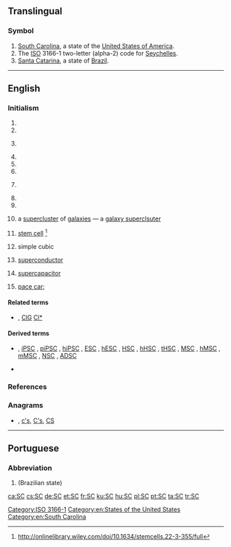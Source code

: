 {{also|Sc|S.C.|sc.|.sc}}
==Translingual==

===Symbol===
{{head|mul|symbol}}

# [[South Carolina]], a state of the [[United States of America]].
# The [[ISO]] 3166-1 two-letter (alpha-2) code for [[Seychelles]].
# [[Santa Catarina]], a state of [[Brazil]].

[[Category:ISO 3166-1]]

----

==English==

===Initialism===
{{rfc-header|Initialism}}
{{en-initialism}}

# {{initialism of|Superior Court|lang=en}}
# {{initialism of|Supreme Court|lang=en}}
# {{initialism of|StarCraft|lang=en}} {{gloss|a strategy [[PC]] game}}
# {{initialism of|status conference|Status Conference|lang=en}}
# {{initialism of|Settlement Conference|lang=en}}
# {{initialism of|[[small|Small]] [[claims|Claims]]|lang=en}}
# {{initialism of|State College|lang=en}} {{gloss|as used with proper names}}
# {{initialism of|Senior Counsel|lang=en}}
# {{initialism of|w:Security Council of the United Nations|Security Council of the United Nations|lang=en}}
# {{lb|en|astronomy}} a [[supercluster]] of [[galaxies]] &mdash; a [[galaxy superclsuter]]
# {{lb|en|biology}} [[stem cell]] <ref> http://onlinelibrary.wiley.com/doi/10.1634/stemcells.22-3-355/full </ref>
# {{lb|en|crystallography}} simple cubic
# {{lb|en|physics}} [[superconductor]]
# {{lb|en|physics}} [[supercapacitor]]
# {{lb|en|motorsports}} [[pace car]]; {{abbreviation of|lang=en|safety car}}

====Related terms====
* {{sense|galaxy supercluster}} {{l|en|Cl}} , [[ClG]] [[Cl*]]

====Derived terms====
* {{sense|stem cell}} {{l|en|PSC}} , [[iPSC]] , [[piPSC]] , [[hiPSC]] , [[ESC]] , [[hESC]] , [[HSC]] , [[hHSC]] , [[tHSC]] , [[MSC]] , [[hMSC]] , [[mMSC]] , [[NSC]] , [[ADSC]]
* {{sense|safety car}} {{l|en|VSC}}

===References===
<references/>

===Anagrams===
* {{l|en|Cs}} , [[c's#English|c's]], [[C's#English|C's]], [[CS#English|CS]]

[[Category:en:States of the United States]]
[[Category:en:South Carolina]]

----

==Portuguese==

===Abbreviation===
{{rfc-header|Abbreviation}}
{{head|pt|abbreviation}}

# {{abbreviation of|Santa Catarina|lang=pt}} (Brazilian state)

[[ca:SC]]
[[cs:SC]]
[[de:SC]]
[[et:SC]]
[[fr:SC]]
[[ku:SC]]
[[hu:SC]]
[[pl:SC]]
[[pt:SC]]
[[ta:SC]]
[[tr:SC]]